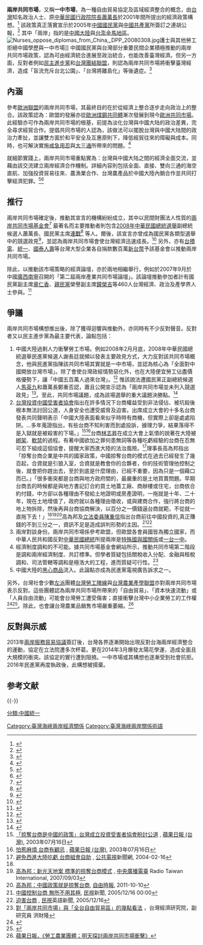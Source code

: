 '''兩岸共同市場'''，又稱'''一中市場'''，為一種自由貿易協定及區域經濟整合的概念，由[[台灣|台灣]]知名政治人士、原[[中華民國|中華民國]][[行政院院長|行政院院長]][[蕭萬長|蕭萬長]]於2001年間所提出的經濟政策構想。<ref>{{Cite web |url=http://www.crossstrait.org/version1/index.html |title=蕭萬長；《建設「海峽兩岸經濟區」的願景與實踐》 |accessdate=2008-03-10 |archive-date=2008-03-06 |archive-url=https://web.archive.org/web/20080306051217/http://www.crossstrait.org/version1/index.html |dead-url=no }}</ref> 該政策真正落實宣示於2005年[[中國國民黨|中國國民黨]]與[[中國共產黨|中國共產黨]]所簽訂之連胡公報，<ref>{{Cite web |url=http://old.npf.org.tw/Symposium/s94/940615-3-NS.htm |title=國家政策經濟研究會，《連胡會新聞公報》，2005年4月29日 |accessdate=2008年3月10日 |archive-date=2008年2月19日 |archive-url=https://web.archive.org/web/20080219041352/http://old.npf.org.tw/Symposium/s94/940615-3-NS.htm |dead-url=no }}</ref> 其中「兩岸」指的是[[中國大陸|中國大陸]]與[[台澎金馬地區|台澎金馬地區]]。
[[File:Nurses_oppose_diplomas_from_China,_DPP_20080308.jpg|thumb]]護士與其他勞工拒絕中國學歷與一中市場]]
中國國民黨與台灣部分重要民間企業積極推動的兩岸共同市場政策，認為可由經濟統合進展至政治統合，也能改善臺灣經濟。但另一方面，反對者例如[[民主進步黨|民主進步黨]]和[[台灣團結聯盟|台灣團結聯盟]]，則認為兩岸共同市場將衝擊臺灣經濟，造成「盲流充斥台北公園」、「台灣將離島化」等後遺症。<ref>{{Cite web |url=http://www.ctasc.org.tw/05subject/s_02_50.asp |title=中華台北APEC研究中心，《對「兩岸共同市場」與「全台自由貿易區」的幾點看法》 |accessdate=2008-03-10 |archive-date=2009-01-05 |archive-url=https://web.archive.org/web/20090105202347/http://www.ctasc.org.tw/05subject/s_02_50.asp |dead-url=no }}</ref>

==內涵==
參考[[歐洲聯盟|歐洲聯盟]]的兩岸共同市場，其最終目的在於從經濟上整合逐步走向政治上的整合。該政策認為：歐盟的發展亦從[[歐洲煤鋼共同體|歐洲煤鋼共同體]]漸次發展到現今[[歐洲共同市場|歐洲共同市場]]。此經驗亦可作為兩岸共同市場的根基，前提為淡化台灣與中國大陆的政治差異，完全尋求經貿合作。提倡共同市場的人認為，該做法可以擺脫台灣與中國大陆間的政治力牽扯，並讓雙方面於和平安全及互惠原則下，降低經貿往來的障礙與成本。同時，也可解決實施[[戒急用忍|戒急用忍]]與[[大三通|大三通]]所帶來的問題。<ref>{{Cite web |url=http://www.crossstrait.org/version1/index.html |title=兩岸共同市場基金會；《兩岸和解的契機：兩岸共同市場》 |accessdate=2008-03-10 |archive-date=2008-03-06 |archive-url=https://web.archive.org/web/20080306051217/http://www.crossstrait.org/version1/index.html |dead-url=no }}</ref>

就細節實踐上，兩岸共同市場重點實為：台灣與中國大陆之間的經濟全面交流，並藉由該交流建立兩岸經濟合作機制。詳細內容則包括全面、直接、雙向三通的海空直航、加強投資貿易往來、農漁業合作、台灣農產品於中國大陸內銷合作並共同打擊經濟犯罪。<ref>{{Cite web |url=http://www.bcc.com.tw/N_news/2china/950415.htm |title=中廣(BCC)，《從國共經貿論壇看當前兩岸關係發展》 |accessdate=2008-03-10 |archive-date=2007-10-27 |archive-url=https://web.archive.org/web/20071027100115/http://www.bcc.com.tw/N_news/2china/950415.htm |dead-url=no }}</ref><ref>{{Cite web |url=http://old.npf.org.tw/Symposium/s94/940615-3-NS.htm |title=《連胡會新聞公報》，2005年4月29日 |accessdate=2008年3月10日 |archive-date=2008年2月19日 |archive-url=https://web.archive.org/web/20080219041352/http://old.npf.org.tw/Symposium/s94/940615-3-NS.htm |dead-url=no }}</ref>

==推行==
兩岸共同市場確定後，推動其宣言的機構紛紛成立，其中以民間財團法人性質的[[兩岸共同市場基金會|兩岸共同市場基金會]]<ref>{{Cite web |url=http://www.crossstrait.org/ |title=兩岸共同市場基金會官方首頁 |access-date=2008-03-10 |archive-url=https://web.archive.org/web/20080312082750/http://www.crossstrait.org/ |archive-date=2008-03-12 |dead-url=yes }}</ref> 最著名而主要推動者則包含[[2008年中華民國總統選舉|2008年中華民國總統選舉]]副總統候選人蕭萬長、國民黨主席[[連戰|連戰]]<ref>{{Cite web |url=http://www.crossstrait.org/version1/subpage7/200603/sieweco_list.php?number=22 |title=蕭萬長；《兩岸共同市場的理念與實踐》 |accessdate=2008-03-10 |archive-date=2008-03-16 |archive-url=https://web.archive.org/web/20080316220805/http://www.crossstrait.org/version1/subpage7/200603/sieweco_list.php?number=22 |dead-url=no }}</ref> 等人。爾後，該宣言亦曾成為國民黨各類型選舉中的競選政見<ref>{{Cite web |url=http://www.taiwanus.net/news/shownews.php?id=72676 |title=謝長廷：白紙黑字 馬蕭主張一中市場 |accessdate=2008-03-10 |archive-date=2016-03-04 |archive-url=https://web.archive.org/web/20160304124242/http://www.taiwanus.net/news/shownews.php?id=72676 |dead-url=no }}</ref>，並認為兩岸共同市場會使台灣經濟迅速成長。<ref>{{Cite web |url=http://www.crossstrait.org/version1/index.html |title=蕭萬長；《蕭萬長：兩岸經濟共存共榮》 |accessdate=2008-03-10 |archive-date=2008-03-06 |archive-url=https://web.archive.org/web/20080306051217/http://www.crossstrait.org/version1/index.html |dead-url=no }}</ref> 另外，亦有[[台積電|台積電]]、[[統一企業|統一]]、[[國泰人壽|國泰人壽]]等台灣大型企業各自捐款數百萬[[新台幣|新台幣]]予該基金會以推動兩岸共同市場。

除此，以推動該市場策略的經濟論壇，亦於兩地相繼舉行，例如於2007年9月於中國[[廣西|廣西]][[南寧|南寧]]召開的「第二屆兩岸產業共同市場論壇」。該論壇推動參加者計有國民黨副主席[[章仁香|章仁香]]、[[親民黨|親民黨]]榮譽副主席[[鐘榮吉|鐘榮吉]]等460人台灣經濟、政治及產學界人士參與。<ref>{{Cite web |url=http://www.coolloud.org.tw/node/8096 |title=大陸財經雜誌；《推動兩岸共同市場，擺脫台灣產業危機》 |accessdate=2008-03-10 |archive-date=2008-02-16 |archive-url=https://web.archive.org/web/20080216041632/http://www.coolloud.org.tw/node/8096 |dead-url=no }}</ref>

==爭議==
兩岸共同市場構想推出後，除了獲得迴響與推動外，亦同時有不少反對聲音。反對者又以民主進步黨為最主要代表，論點包括：
#中國大陸過剩人力衝擊勞工市場。例如2008年2月月底，2008年中華民國總統選舉民進黨候選人謝長廷就頻以發表主要政見方式，大力反對該共同市場概念，他與民進黨指陳該共同市場其實就是一中市場，並認為核心為「全面對中國開放台灣市場」。除了會使台灣政經情勢惡化外，也在大陸便宜勞工佔盡價格優勢下，讓「中國五百萬人過來台灣」。<ref>{{Cite web |url=http://udn.com/NEWS/NATIONAL/NATS5/4242487.shtml |title=聯合報新聞網，兩岸共同市場》謝：兩岸市場；馬曾經背書 |accessdate=2008-03-10 |archive-date=2008-03-05 |archive-url=https://web.archive.org/web/20080305114034/http://udn.com/NEWS/NATIONAL/NATS5/4242487.shtml |dead-url=no }}</ref> 惟該說法遭國民黨正副總統候選人[[馬英九|馬英九]]和蕭萬長鄭重否認，蕭且公開宣示認為「兩岸共同市場並未列入競選政見」<ref>{{Cite web |url=http://news.yam.com/cna/politics/200803/20080302591220.html |title=台灣中央社；《蕭萬長：兩岸共同市場並未列入競選政見》，2008年3月2日 |accessdate=2008年3月10日 |archive-date=2008年3月5日 |archive-url=https://web.archive.org/web/20080305234036/http://news.yam.com/cna/politics/200803/20080302591220.html |dead-url=no }}</ref>。至此，共同市場議題，成為該場選舉的重大議題決勝點。<ref>{{Cite web |url=http://udn.com/NEWS/NATIONAL/NAT2/4251090.shtml |title=聯合報新聞網，《兩岸市場，滾燙選戰神經》，2008年3月10日 |accessdate=2008年3月10日 |archive-date=2008年3月13日 |archive-url=https://web.archive.org/web/20080313192810/http://udn.com/NEWS/NATIONAL/NAT2/4251090.shtml |dead-url=no }}</ref>
#[[台灣投資中國受害者協會|台灣投資中國受害者協會]]指出在許多情況下台商權益受到非法侵佔、被坑殺後根本無法討回公道，人身安全也遭受威脅及迫害。出席成立大會的十多名台商發表共同聲明表示「中國大陸表面看來似乎時時有商機，但實際上卻是處處陷阱。...多年蒐證指出，有些台商不知利害而到處投訴，據理力爭，結果落得不是入獄就是被殺害的下場。」<ref>[http://www.appledaily.com.tw/appledaily/article/international/20030716/192549/ 「掠奪台商是中國的政策」台灣成立投資受害者協會盼討公道] {{Wayback|url=http://www.appledaily.com.tw/appledaily/article/international/20030716/192549/ |date=20141020180327 }}, [[蘋果日報_(台灣)|蘋果日報 (台灣)]], 2003年07月16日</ref><ref>[http://www.appledaily.com.tw/appledaily/article/international/20030716/192555/ 怕惹麻煩 台商有顧忌] {{Wayback|url=http://www.appledaily.com.tw/appledaily/article/international/20030716/192555/ |date=20141020180419 }}, [[蘋果日報_(台灣)|蘋果日報 (台灣)]], 2003年07月16日</ref>台商[[林志昇|林志昇]]在成立大會上氣憤的說著在大陸被[[綁架|綁架]]、[[軟禁|軟禁]]的過程。有著中國欲加之罪何患無詞等各種吃虧經驗的台商在忍無可忍下組成這個協會，提醒大家西進大陸的法治風險。<ref>[http://news.pts.org.tw/detail.php?NEENO=36523 避免西進大陸吃虧 台商組會自助] {{Wayback|url=http://news.pts.org.tw/detail.php?NEENO=36523 |date=20141020123241 }}, [[公共電視台|公共電視]]新聞網, 2004-02-16</ref>理事長高為邦指出「掠奪台商企業是中共的國家政策，中國掠奪台商的模式在過去已經發生了幾百起，合資就是引狼入室，合資就是教會你的合夥者，你的技術管理他控制之後，就會把你趕出去，至於到底是什麼理由，已經不重要，因為只是一個藉口而已。」「很多衝突都是台商與地方政府間的，最嚴重的是土地買賣問題。早期台商去的時候都是與地方書記訂合約買土地蓋工廠、商辦樓或住宅，台商依合約付錢，中方卻以各種理由不發給土地證明或房產證明，一拖就是十年、二十年，現在土地增值了，政府就以各種理由徵收，或與建商合作，強行將台商的地上物拆除，然後再與台商協商解決，以百分之一價錢逼台商就範，不從就一直拖下去！」<ref name="New1"/><ref>[http://www.rti.org.tw/big5/topic/2007/Shin-Kong/news_070903f.aspx 高為邦：新光天地案 標準的掠奪台商模式] {{Webarchive|url=https://archive.is/20130419092607/http://www.rti.org.tw/big5/topic/2007/Shin-Kong/news_070903f.aspx |date=2013-04-19 }}, [[中央廣播電臺|中央廣播電臺]] Radio Taiwan International, 2007/09/03</ref><ref name="掠奪">[http://iservice.libertytimes.com.tw/2011/specials/interview/news.php?no=530355 高為邦：中國政策就是掠奪台商], [[自由時報|自由時報]], 2011-10-10</ref>高為邦及[[立法委員|立法委員]][[陳重信|陳重信]]指出台商前往中國投資的,真正賺錢的不到三分之一，資訊不足是造成誤判形勢的主因。<ref>[http://news.ftv.com.tw/NewsContent.aspx?sno=2005C16L05M1&ntype=class 中國控制台商 無所不用其極], [[民視|民視]]新聞, 2005/12/16 00:00</ref><ref>[http://englishnews.ftv.com.tw/read.aspx?sno=610FB6B443F41F33926FDD670097957F 迫害台商] {{Wayback|url=http://englishnews.ftv.com.tw/read.aspx?sno=610FB6B443F41F33926FDD670097957F |date=20150610194209 }}, [[民視|民視]]英語新聞, 2005/12/16</ref>
#兩岸對談身份。兩岸共同市場係參考歐盟，但歐盟各會員國皆為獨立國家，而中華人民共和國反對[[中華民國總統|中華民國總統]]所提兩岸是[[特殊兩國論|特殊國與國關係]]或[[一中一台|一台一中]]。
#經濟制度調和的不可能。據共同市場基金會網站所示，推動共同市場第二階段是調和兩岸經濟制度、共訂標準。但學者質疑包括關稅收入分配、金融與租稅調和、司法管轄等調和是極浩大的工程，進而質疑可行性。<ref>[http://www.ctasc.org.tw/05subject/s_02_50.asp 對「兩岸共同市場」與「全台自由貿易區」的幾點看法] {{Wayback|url=http://www.ctasc.org.tw/05subject/s_02_50.asp |date=20090105202347 }}，台灣經濟研究院，副研究員 洪財隆</ref>
#中國大陸的[[黑心商品|黑心商品]]流入。此論點亦成為民進黨電視廣告訴求之一。

另外，台灣社會少數[[左派|左派]]團體[[台灣勞工陣線|台灣勞工陣線]]與[[台灣農業產學聯盟|台灣農業產學聯盟]]亦對兩岸共同市場表示反對。這些團體認為兩岸共同市場所帶來的「自由貿易」、「資本快速流動」或「人員自由流動」可能會台灣勞工遭受傷害；直接衝擊台灣中小企業勞工的工作權<ref>{{Cite web |url=http://labor.ngo.org.tw/ |title=黃吉伶(2008) 《共同市場對誰有利？肥了財團，瘦了勞工》,全國產業總工會 副秘書長 |accessdate=2008-09-21 |archive-date=2008-09-21 |archive-url=https://web.archive.org/web/20080921112743/http://labor.ngo.org.tw/ |dead-url=yes }}</ref><ref>{{Cite web |url=http://labor.ngo.org.tw/ |title=陳俊諺(2008)《兩岸共同市場對台灣基層民眾的衝擊》,台灣勞工陣線 研究助理 |accessdate=2008-09-21 |archive-date=2008-09-21 |archive-url=https://web.archive.org/web/20080921112743/http://labor.ngo.org.tw/ |dead-url=yes }}</ref>。除此，也會讓台灣農業品銷售市場嚴重萎縮。<ref>[http://1-apple.com.tw/latest_news/index.cfm?Fuseaction=Article&RArtID=12259&ShowDate=20080310 蘋果日報，《勞工農業團體；明天探討兩岸共同市場衝擊》]{{dead link|date=2017年11月 |bot=InternetArchiveBot |fix-attempted=yes }}</ref>

==反對與示威==
{{main|太陽花學運}}
2013年[[兩岸服務貿易協議|兩岸服務貿易協議]]簽訂後，台灣各界逐漸開始出現反對台海兩岸經濟整合的運動，協定在立法院遭多次杯葛。更在2014年3月爆發太陽花學運，造成全面且大規模的衝突。該協定的實行遭到阻撓。一中市場或其構想也逐漸受到社會抗拒。2016年民進黨再度執政後，此構想被揚棄。

== 参考文献 ==
{{Reflist|2}}

{{-}}
{{台湾海峡两岸主题}}

[[Category:臺灣海峽兩岸經濟關係|Category:臺灣海峽兩岸經濟關係]]
[[Category:臺灣海峽兩岸關係術語|Category:臺灣海峽兩岸關係術語]]
[[分類:中國統一|分類:中國統一]]